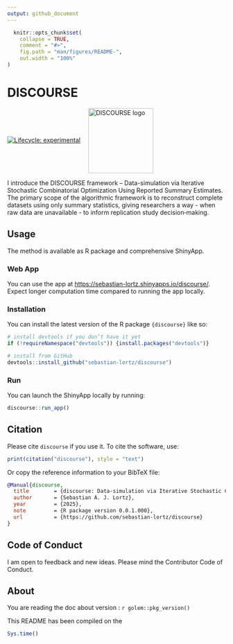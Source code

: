 ```yaml
---
output: github_document
---
```


<!-- README.md is generated from README.Rmd. Please edit that file -->

```r
  knitr::opts_chunk$set(
    collapse = TRUE,
    comment = "#>",
    fig.path = "man/figures/README-",
    out.width = "100%"
)
```

# DISCOURSE

<!-- badges: start -->
[![Lifecycle: experimental](https://img.shields.io/badge/lifecycle-experimental-orange.svg)](https://lifecycle.r-lib.org/articles/stages.html#experimental)
<a href="https://sebastian-lortz.github.io/discourse/"><img src="man/figures/logo-comp.png" alt="DISCOURSE logo" height="150" style="display:inline-block; vertical-align: middle; margin-left: 1em; border: none;"/></a>
<!-- badges: end -->

I introduce the DISCOURSE framework – Data-simulation via Iterative Stochastic Combinatorial Optimization Using Reported Summary Estimates. The primary scope of the algorithmic framework is to reconstruct complete datasets using only summary statistics, giving researchers a way - when raw data are unavailable - to inform replication study decision‑making.

## Usage

The method is available as R package and comprehensive ShinyApp.

### Web App

You can use the app at [https://sebastian-lortz.shinyapps.io/discourse/](https://sebastian-lortz.shinyapps.io/discourse/). Expect longer computation time compared to running the app locally.


### Installation

You can install the latest version of the R package `{discourse}` like so:

```r
# install devtools if you don’t have it yet
if (!requireNamespace("devtools")) {install.packages("devtools")}

# install from GitHub
devtools::install_github("sebastian-lortz/discourse")

```

### Run

You can launch the ShinyApp locally by running:

```r
discourse::run_app()
```

## Citation

Please cite `discourse` if you use it. To cite the software, use: 

```r
print(citation("discourse"), style = "text")
```

Or copy the reference information to your BibTeX file:

```bibtex
@Manual{discourse,
  title        = {discourse: Data‐simulation via Iterative Stochastic Combinatorial Optimization Using Reported Summary Estimates},
  author       = {Sebastian A. J. Lortz},
  year         = {2025},
  note         = {R package version 0.0.1.000},
  url          = {https://github.com/sebastian-lortz/discourse}
}
```

## Code of Conduct

I am open to feedback and new ideas.
Please mind the Contributor Code of Conduct.

## About

You are reading the doc about version : `r golem::pkg_version()`

This README has been compiled on the

```r
Sys.time()
```

